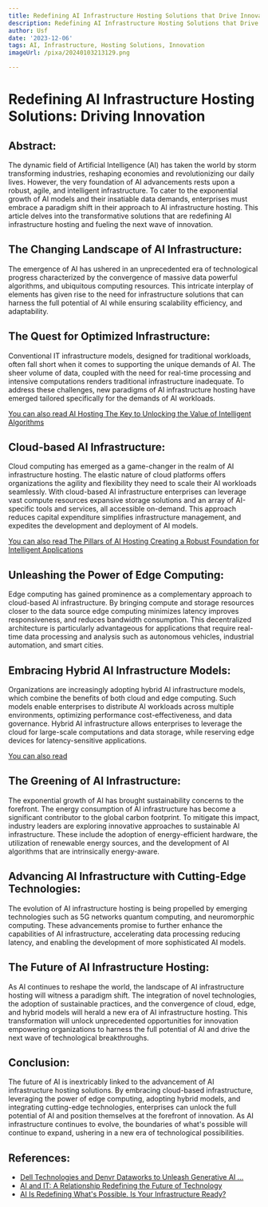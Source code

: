 ```yaml
---
title: Redefining AI Infrastructure Hosting Solutions that Drive Innovation
description: Redefining AI Infrastructure Hosting Solutions that Drive Innovation
author: Usf
date: '2023-12-06'
tags: AI, Infrastructure, Hosting Solutions, Innovation
imageUrl: /pixa/20240103213129.png

---
```

# Redefining AI Infrastructure Hosting Solutions: Driving Innovation

## Abstract:

The  dynamic  field of Artificial Intelligence (AI) has taken the world by storm transforming industries, reshaping economies and revolutionizing our daily lives.  However,  the very foundation of AI advancements rests upon a robust, agile, and intelligent infrastructure. To cater to the exponential growth of AI models and their  insatiable data demands,  enterprises must embrace a  paradigm shift in their approach to AI infrastructure  hosting. This article delves into the transformative solutions that are  redefining AI infrastructure hosting and fueling the next wave of innovation.

## The Changing Landscape of AI Infrastructure:

The emergence  of AI has ushered in an unprecedented era of technological progress characterized by the convergence of massive data powerful algorithms,  and ubiquitous computing resources. This  intricate  interplay of elements  has given rise to the need for infrastructure solutions that can harness the full potential of AI while ensuring scalability efficiency, and adaptability.

## The  Quest for Optimized  Infrastructure:

Conventional IT infrastructure models, designed for traditional workloads, often fall short when it comes to supporting the  unique demands of AI. The sheer volume of data,  coupled with the need for real-time processing and intensive computations renders  traditional infrastructure  inadequate.  To address these challenges, new paradigms of AI infrastructure hosting  have emerged tailored  specifically for the demands of AI workloads.

[You can  also read AI Hosting The Key  to Unlocking the Value of Intelligent Algorithms](AI%20Hosting%20The%20Key%20to%20Unlocking%20the%20Value%20of%20Intelligent%20Algorithms)


## Cloud-based AI Infrastructure:

Cloud computing has emerged as a game-changer in the realm of  AI infrastructure  hosting. The elastic  nature of cloud platforms  offers organizations the agility  and flexibility they need to scale their AI  workloads seamlessly. With cloud-based AI infrastructure enterprises can  leverage vast compute resources  expansive storage  solutions and an array of AI-specific tools  and services, all accessible on-demand. This approach  reduces capital expenditure simplifies infrastructure management, and expedites the development and deployment of AI models.

[You can also read The Pillars of AI Hosting Creating a Robust Foundation for Intelligent Applications](The%20Pillars%20of%20AI%20Hosting%20Creating%20a%20Robust%20Foundation%20for%20Intelligent%20Applications)


## Unleashing the Power of Edge Computing:

Edge computing has gained prominence  as a complementary approach to cloud-based AI infrastructure. By bringing compute and storage resources closer to the data source edge computing  minimizes latency improves responsiveness, and reduces bandwidth consumption. This decentralized architecture is particularly advantageous for applications  that require  real-time data processing and analysis such as autonomous vehicles, industrial automation,  and smart cities.

## Embracing Hybrid AI Infrastructure Models:

Organizations are increasingly adopting hybrid AI infrastructure models, which combine the benefits of both cloud and edge computing. Such  models enable enterprises to distribute AI workloads across multiple environments, optimizing performance cost-effectiveness, and data governance. Hybrid AI infrastructure allows enterprises to leverage the cloud for large-scale computations and data storage, while reserving edge devices for  latency-sensitive applications.

[You can also read ]()


## The Greening  of AI  Infrastructure:

The exponential growth of AI  has brought sustainability concerns to  the forefront.  The energy consumption of AI infrastructure has become a significant contributor to the global carbon footprint. To mitigate this  impact, industry leaders are exploring innovative approaches to sustainable AI infrastructure. These include the adoption of energy-efficient hardware, the utilization of renewable energy sources, and the  development of AI algorithms that are intrinsically energy-aware.

## Advancing  AI Infrastructure with Cutting-Edge Technologies:

The evolution of AI infrastructure hosting is being propelled by emerging technologies such as  5G networks quantum computing, and neuromorphic computing. These advancements promise to further enhance the capabilities of AI infrastructure, accelerating data processing reducing latency, and enabling the development of  more sophisticated AI models.

## The Future of  AI  Infrastructure  Hosting:

As AI continues to reshape the world, the  landscape of AI infrastructure hosting will  witness a paradigm shift. The integration of  novel technologies, the adoption  of sustainable practices, and the convergence of cloud, edge, and hybrid models will herald a  new  era of AI infrastructure hosting. This transformation will unlock unprecedented opportunities for innovation empowering organizations to harness the full  potential of AI and drive  the next  wave of  technological breakthroughs.

## Conclusion:

The future of AI  is inextricably linked to the advancement of AI infrastructure hosting solutions. By embracing cloud-based infrastructure, leveraging the power  of edge computing, adopting hybrid models, and integrating cutting-edge  technologies, enterprises can unlock the  full potential of AI and position themselves at the forefront of innovation. As AI infrastructure continues to evolve, the boundaries of  what's possible will continue to expand,  ushering in a new era of technological  possibilities.

## References:
- [Dell Technologies and Denvr Dataworks to Unleash Generative AI ...](https://www.prnewswire.com/news-releases/dell-technologies-and-denvr-dataworks-to-unleash-generative-ai-innovation-301912991.html)
- [AI and IT: A Relationship Redefining the Future of Technology](https://www.linkedin.com/pulse/ai-relationship-redefining-future-technology-superiorcodelabs-zdqlc)
- [AI Is Redefining What's Possible. Is Your Infrastructure Ready?](https://blog.equinix.com/blog/2022/09/21/ai-is-redefining-whats-possible-is-your-infrastructure-ready/)
